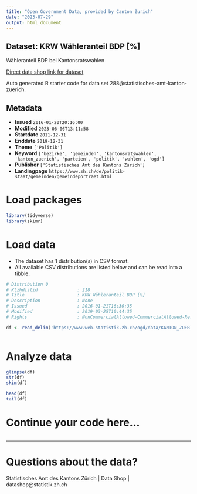 ```yaml
---
title: "Open Government Data, provided by Canton Zurich"
date: "2023-07-29"
output: html_document
---
```


## Dataset: KRW Wähleranteil BDP [%]

Wähleranteil BDP bei Kantonsratswahlen

[Direct data shop link for dataset](https://www.zh.ch/de/politik-staat/opendata.html#/datasets/288@statistisches-amt-kanton-zuerich)

Auto generated R starter code for data set 288@statistisches-amt-kanton-zuerich.

## Metadata

- **Issued** `2016-01-20T20:16:00`
- **Modified** `2023-06-06T13:11:58`
- **Startdate** `2011-12-31`
- **Enddate** `2019-12-31`
- **Theme** `['Politik']`
- **Keyword** `['bezirke', 'gemeinden', 'kantonsratswahlen', 'kanton_zuerich', 'parteien', 'politik', 'wahlen', 'ogd']`
- **Publisher** `['Statistisches Amt des Kantons Zürich']`
- **Landingpage** `https://www.zh.ch/de/politik-staat/gemeinden/gemeindeportraet.html`


# Load packages

```r

library(tidyverse)
library(skimr)

```

# Load data

-   The dataset has 1 distribution(s) in CSV format.
-   All available CSV distributions are listed below and can be read into a tibble.

```r

# Distribution 0
# Ktzhdistid               : 218
# Title                    : KRW Wähleranteil BDP [%]
# Description              : None
# Issued                   : 2016-01-21T16:30:35
# Modified                 : 2019-03-25T10:44:35
# Rights                   : NonCommercialAllowed-CommercialAllowed-ReferenceRequired

df <- read_delim('https://www.web.statistik.zh.ch/ogd/data/KANTON_ZUERICH_444.csv')



```

# Analyze data

```r

glimpse(df)
str(df)
skim(df)

head(df)
tail(df)

```

# Continue your code here...

```r

```

------------------------------------------------------------------------

# Questions about the data?

Statistisches Amt des Kantons Zürich | Data Shop | datashop@statistik.zh.ch

